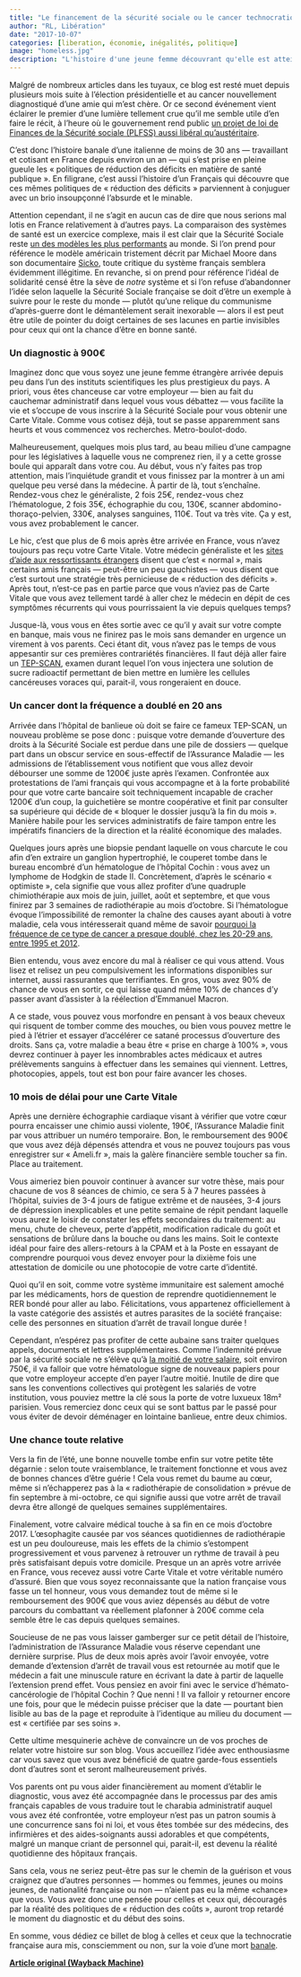 ```yaml
---
title: "Le financement de la sécurité sociale ou le cancer technocratique par l’exemple"
author: "RL, Libération"
date: "2017-10-07"
categories: [liberation, économie, inégalités, politique]
image: "homeless.jpg"
description: "L'histoire d'une jeune femme découvrant qu'elle est atteinte d'un cancer dans la France d'Emmanuel Macron."
---
```


Malgré de nombreux articles dans les tuyaux, ce blog est resté muet depuis plusieurs mois suite à l’élection présidentielle et au cancer nouvellement diagnostiqué d’une amie qui m’est chère. Or ce second événement vient éclairer le premier d’une lumière tellement crue qu’il me semble utile d’en faire le récit, à l’heure où le gouvernement rend public [un projet de loi de Finances de la Sécurité sociale (PLFSS) aussi libéral qu’austéritaire](https://web.archive.org/web/20201021014511/https://www.humanite.fr/securite-sociale-salve-de-critiques-contre-le-plfss-642945).

C’est donc l’histoire banale d’une italienne de moins de 30 ans — travaillant et cotisant en France depuis environ un an — qui s’est prise en pleine gueule les « politiques de réduction des déficits en matière de santé publique ». En filigrane, c’est aussi l’histoire d’un Français qui découvre que ces mêmes politiques de « réduction des déficits » parviennent à conjuguer avec un brio insoupçonné l’absurde et le minable.

Attention cependant, il ne s’agit en aucun cas de dire que nous serions mal lotis en France relativement à d’autres pays. La comparaison des systèmes de santé est un exercice complexe, mais il est clair que la Sécurité Sociale reste [un des modèles les plus performants](https://web.archive.org/web/20201021014511/http://www.who.int/whr/2000/media_centre/press_release/fr/) au monde. Si l’on prend pour référence le modèle américain tristement décrit par Michael Moore dans son documentaire [Sicko](https://web.archive.org/web/20201021014511/https://www.youtube.com/watch?v=xpk9AuJ4J18), toute critique du système français semblera évidemment illégitime. En revanche, si on prend pour référence l’idéal de solidarité censé être la sève de *notre* système et si l’on refuse d’abandonner l’idée selon laquelle la Sécurité Sociale française se doit d’être un exemple à suivre pour le reste du monde — plutôt qu’une relique du communisme d’après-guerre dont le démantèlement serait inexorable — alors il est peut être utile de pointer du doigt certaines de ses lacunes en partie invisibles pour ceux qui ont la chance d’être en bonne santé.

### Un diagnostic à 900€

Imaginez donc que vous soyez une jeune femme étrangère arrivée depuis peu dans l’un des instituts scientifiques les plus prestigieux du pays. A priori, vous êtes chanceuse car votre employeur — bien au fait du cauchemar administratif dans lequel vous vous débattez — vous facilite la vie et s’occupe de vous inscrire à la Sécurité Sociale pour vous obtenir une Carte Vitale. Comme vous cotisez déjà, tout se passe apparemment sans heurts et vous commencez vos recherches. Metro-boulot-dodo.

Malheureusement, quelques mois plus tard, au beau milieu d’une campagne pour les législatives à laquelle vous ne comprenez rien, il y a cette grosse boule qui apparaît dans votre cou. Au début, vous n’y faites pas trop attention, mais l’inquiétude grandit et vous finissez par la montrer à un ami quelque peu versé dans la médecine. À partir de là, tout s’enchaîne. Rendez-vous chez le généraliste, 2 fois 25€, rendez-vous chez l’hématologue, 2 fois 35€, échographie du cou, 130€, scanner abdomino-thoraço-pelvien, 330€, analyses sanguines, 110€. Tout va très vite. Ça y est, vous avez probablement le cancer.

Le hic, c’est que plus de 6 mois après être arrivée en France, vous n’avez toujours pas reçu votre Carte Vitale. Votre médecin généraliste et les [sites d’aide aux ressortissants étrangers](https://web.archive.org/web/20201021014511/http://alceis.com/fr/news/inscription-%C3%A0-la-s%C3%A9curit%C3%A9-sociale-fran%C3%A7aise) disent que c’est « normal », mais certains amis français — peut-être un peu gauchistes — vous disent que c’est surtout une stratégie très pernicieuse de « réduction des déficits ». Après tout, n’est-ce pas en partie parce que vous n’aviez pas de Carte Vitale que vous avez tellement tardé à aller chez le médecin en dépit de ces symptômes récurrents qui vous pourrissaient la vie depuis quelques temps?

Jusque-là, vous vous en êtes sortie avec ce qu’il y avait sur votre compte en banque, mais vous ne finirez pas le mois sans demander en urgence un virement à vos parents. Ceci étant dit, vous n’avez pas le temps de vous appesantir sur ces premières contrariétés financières. Il faut déjà aller faire un [TEP-SCAN](https://web.archive.org/web/20201021014511/https://fr.wikipedia.org/wiki/Tomographie_par_%C3%A9mission_de_positons), examen durant lequel l’on vous injectera une solution de sucre radioactif permettant de bien mettre en lumière les cellules cancéreuses voraces qui, parait-il, vous rongeraient en douce.

### Un cancer dont la fréquence a doublé en 20 ans

Arrivée dans l’hôpital de banlieue où doit se faire ce fameux TEP-SCAN, un nouveau problème se pose donc : puisque votre demande d’ouverture des droits à la Sécurité Sociale est perdue dans une pile de dossiers — quelque part dans un obscur service en sous-effectif de l’Assurance Maladie — les admissions de l’établissement vous notifient que vous allez devoir débourser une somme de 1200€ juste après l’examen. Confrontée aux protestations de l’ami français qui vous accompagne et à la forte probabilité pour que votre carte bancaire soit techniquement incapable de cracher 1200€ d’un coup, la guichetière se montre coopérative et finit par consulter sa supérieure qui décide de « bloquer le dossier jusqu’à la fin du mois ». Manière habile pour les services administratifs de faire tampon entre les impératifs financiers de la direction et la réalité économique des malades.

Quelques jours après une biopsie pendant laquelle on vous charcute le cou afin d’en extraire un ganglion hypertrophié, le couperet tombe dans le bureau encombré d’un hématologue de l’hôpital Cochin : vous avez un lymphome de Hodgkin de stade II. Concrètement, d’après le scénario « optimiste », cela signifie que vous allez profiter d’une quadruple chimiothérapie aux mois de juin, juillet, août et septembre, et que vous finirez par 3 semaines de radiothérapie au mois d’octobre. Si l’hématologue évoque l’impossibilité de remonter la chaîne des causes ayant abouti à votre maladie, cela vous intéresserait quand même de savoir [pourquoi la fréquence de ce type de cancer a presque doublé, chez les 20-29 ans, entre 1995 et 2012](https://web.archive.org/web/20201021014511/http://www.lemonde.fr/les-decodeurs/visuel/2016/10/25/les-chiffres-des-principaux-cancers-decortiques_5019988_4355770.html).

Bien entendu, vous avez encore du mal à réaliser ce qui vous attend. Vous lisez et relisez un peu compulsivement les informations disponibles sur internet, aussi rassurantes que terrifiantes. En gros, vous avez 90% de chance de vous en sortir, ce qui laisse quand même 10% de chances d’y passer avant d’assister à la réélection d’Emmanuel Macron.

A ce stade, vous pouvez vous morfondre en pensant à vos beaux cheveux qui risquent de tomber comme des mouches, ou bien vous pouvez mettre le pied à l’étrier et essayer d’accélérer ce satané processus d’ouverture des droits. Sans ça, votre maladie a beau être « prise en charge à 100% », vous devrez continuer à payer les innombrables actes médicaux et autres prélèvements sanguins à effectuer dans les semaines qui viennent. Lettres, photocopies, appels, tout est bon pour faire avancer les choses.

### 10 mois de délai pour une Carte Vitale

Après une dernière échographie cardiaque visant à vérifier que votre cœur pourra encaisser une chimio aussi violente, 190€, l’Assurance Maladie finit par vous attribuer un numéro temporaire. Bon, le remboursement des 900€ que vous avez déjà dépensés attendra et vous ne pouvez toujours pas vous enregistrer sur « Ameli.fr », mais la galère financière semble toucher sa fin. Place au traitement.

Vous aimeriez bien pouvoir continuer à avancer sur votre thèse, mais pour chacune de vos 8 séances de chimio, ce sera 5 à 7 heures passées à l’hôpital, suivies de 3-4 jours de fatigue extrême et de nausées, 3-4 jours de dépression inexplicables et une petite semaine de répit pendant laquelle vous aurez le loisir de constater les effets secondaires du traitement: au menu, chute de cheveux, perte d’appétit, modification radicale du goût et sensations de brûlure dans la bouche ou dans les mains. Soit le contexte idéal pour faire des allers-retours à la CPAM et à la Poste en essayant de comprendre pourquoi vous devez envoyer pour la dixième fois une attestation de domicile ou une photocopie de votre carte d’identité.

Quoi qu’il en soit, comme votre système immunitaire est salement amoché par les médicaments, hors de question de reprendre quotidiennement le RER bondé pour aller au labo. Félicitations, vous appartenez officiellement à la vaste catégorie des assistés et autres parasites de la société française: celle des personnes en situation d’arrêt de travail longue durée !

Cependant, n’espérez pas profiter de cette aubaine sans traiter quelques appels, documents et lettres supplémentaires. Comme l’indemnité prévue par la sécurité sociale ne s’élève qu’à [la moitié de votre salaire](https://web.archive.org/web/20201021014511/https://www.ameli.fr/paris/assure/remboursements/indemnites-journalieres/arret-maladie), soit environ 750€, il va falloir que votre hématologue signe de nouveaux papiers pour que votre employeur accepte d’en payer l’autre moitié. Inutile de dire que sans les conventions collectives qui protègent les salariés de votre institution, vous pouviez mettre la clé sous la porte de votre luxueux 18m² parisien. Vous remerciez donc ceux qui se sont battus par le passé pour vous éviter de devoir déménager en lointaine banlieue, entre deux chimios.

### Une chance toute relative

Vers la fin de l’été, une bonne nouvelle tombe enfin sur votre petite tête dégarnie : selon toute vraisemblance, le traitement fonctionne et vous avez de bonnes chances d’être guérie ! Cela vous remet du baume au cœur, même si n’échapperez pas à la « radiothérapie de consolidation » prévue de fin septembre à mi-octobre, ce qui signifie aussi que votre arrêt de travail devra être allongé de quelques semaines supplémentaires.

Finalement, votre calvaire médical touche à sa fin en ce mois d’octobre 2017. L’œsophagite causée par vos séances quotidiennes de radiothérapie est un peu douloureuse, mais les effets de la chimio s’estompent progressivement et vous parvenez à retrouver un rythme de travail à peu près satisfaisant depuis votre domicile. Presque un an après votre arrivée en France, vous recevez aussi votre Carte Vitale et votre véritable numéro d’assuré. Bien que vous soyez reconnaissante que la nation française vous fasse un tel honneur, vous vous demandez tout de même si le remboursement des 900€ que vous aviez dépensés au début de votre parcours du combattant va réellement plafonner à 200€ comme cela semble être le cas depuis quelques semaines.

Soucieuse de ne pas vous laisser gamberger sur ce petit détail de l’histoire, l’administration de l’Assurance Maladie vous réserve cependant une dernière surprise. Plus de deux mois après avoir l’avoir envoyée, votre demande d’extension d’arrêt de travail vous est retournée au motif que le médecin a fait une minuscule rature en écrivant la date à partir de laquelle l’extension prend effet. Vous pensiez en avoir fini avec le service d’hémato-cancérologie de l’hôpital Cochin ? Que nenni ! Il va falloir y retourner encore une fois, pour que le médecin puisse préciser que la date — pourtant bien lisible au bas de la page et reproduite à l’identique au milieu du document — est « certifiée par ses soins ».

Cette ultime mesquinerie achève de convaincre un de vos proches de relater votre histoire sur son blog. Vous accueillez l’idée avec enthousiasme car vous savez que vous avez bénéficié de quatre garde-fous essentiels dont d’autres sont et seront malheureusement privés.

Vos parents ont pu vous aider financièrement au moment d’établir le diagnostic, vous avez été accompagnée dans le processus par des amis français capables de vous traduire tout le charabia administratif auquel vous avez été confrontée, votre employeur n’est pas un patron soumis à une concurrence sans foi ni loi, et vous êtes tombée sur des médecins, des infirmières et des aides-soignants aussi adorables et que compétents, malgré un manque criant de personnel qui, parait-il, est devenu la réalité quotidienne des hôpitaux français.

Sans cela, vous ne seriez peut-être pas sur le chemin de la guérison et vous craignez que d’autres personnes — hommes ou femmes, jeunes ou moins jeunes, de nationalité française ou non — n’aient pas eu la même «chance» que vous. Vous avez donc une pensée pour celles et ceux qui, découragés par la réalité des politiques de « réduction des coûts », auront trop retardé le moment du diagnostic et du début des soins.

En somme, vous dédiez ce billet de blog à celles et ceux que la technocratie française aura mis, consciemment ou non, sur la voie d’une mort [banale](https://web.archive.org/web/20201021014511/https://www.scienceshumaines.com/la-banalite-du-mal-revisitee_fr_22093.html).

[**Article original (Wayback Machine)**](https://web.archive.org/web/20201021014511/http://hemisphere-gauche.blogs.liberation.fr/2017/10/07/le-financement-de-la-securite-sociale-ou-le-cancer-technocratique-par-lexemple/)

<script src="https://giscus.app/client.js"
        data-repo="romainligneul/giscus-comments"
        data-repo-id="R_kgDOMSMTIw"
        data-category="CommentsBlogFR"
        data-category-id="DIC_kwDOMSMTI84CglZk"
        data-mapping="pathname"
        data-strict="0"
        data-reactions-enabled="1"
        data-emit-metadata="0"
        data-input-position="top"
        data-theme="preferred_color_scheme"
        data-lang="en"
        crossorigin="anonymous"
        async>
</script>